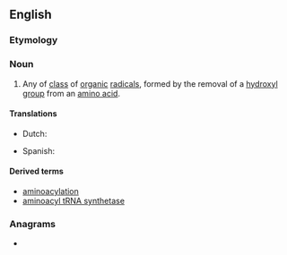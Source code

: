 ==English==

===Etymology===
{{rfe|lang=en}}

===Noun===
{{en-noun}}

# {{lb|en|organic chemistry}} Any of [[class]] of [[organic]] [[radical]]s, formed by the removal of a [[hydroxyl]] [[group]] from an [[amino acid]].

====Translations====
{{trans-top|class of organic radicals}}
* Dutch: {{t|nl|aminoacyl}}
{{trans-mid}}
* Spanish: {{t|es|aminoacil|f}}
{{trans-bottom}}

====Derived terms====
* [[aminoacylation]]
* [[aminoacyl tRNA synthetase]]

===Anagrams===
* {{anagrams|en|acylamino}}